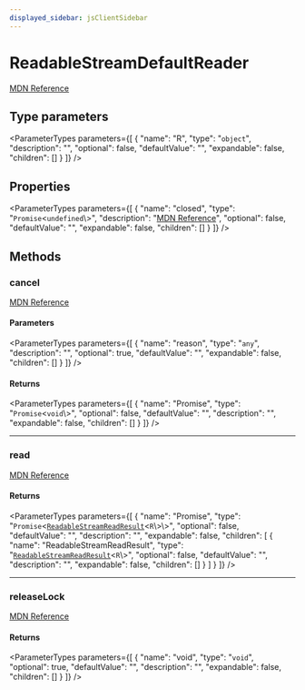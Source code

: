 ```yaml
---
displayed_sidebar: jsClientSidebar
---
```



# ReadableStreamDefaultReader

[MDN Reference](https://developer.mozilla.org/docs/Web/API/ReadableStreamDefaultReader)

## Type parameters

<ParameterTypes parameters={[
  {
    "name": "R",
    "type": "`object`",
    "description": "",
    "optional": false,
    "defaultValue": "",
    "expandable": false,
    "children": []
  }
]} />

## Properties

<ParameterTypes parameters={[
  {
    "name": "closed",
    "type": "`Promise`<`undefined`\\>",
    "description": "[MDN Reference](https://developer.mozilla.org/docs/Web/API/ReadableStreamBYOBReader/closed)",
    "optional": false,
    "defaultValue": "",
    "expandable": false,
    "children": []
  }
]} />

## Methods

### cancel

[MDN Reference](https://developer.mozilla.org/docs/Web/API/ReadableStreamBYOBReader/cancel)

#### Parameters

<ParameterTypes parameters={[
  {
    "name": "reason",
    "type": "`any`",
    "description": "",
    "optional": true,
    "defaultValue": "",
    "expandable": false,
    "children": []
  }
]} />

#### Returns

<ParameterTypes parameters={[
  {
    "name": "Promise",
    "type": "`Promise`<`void`\\>",
    "optional": false,
    "defaultValue": "",
    "description": "",
    "expandable": false,
    "children": []
  }
]} />

___

### read

[MDN Reference](https://developer.mozilla.org/docs/Web/API/ReadableStreamDefaultReader/read)

#### Returns

<ParameterTypes parameters={[
  {
    "name": "Promise",
    "type": "`Promise`<[`ReadableStreamReadResult`](../../modules/internal.mdx#readablestreamreadresult)<`R`\\>\\>",
    "optional": false,
    "defaultValue": "",
    "description": "",
    "expandable": false,
    "children": [
      {
        "name": "ReadableStreamReadResult",
        "type": "[`ReadableStreamReadResult`](../../modules/internal.mdx#readablestreamreadresult)<`R`\\>",
        "optional": false,
        "defaultValue": "",
        "description": "",
        "expandable": false,
        "children": []
      }
    ]
  }
]} />

___

### releaseLock

[MDN Reference](https://developer.mozilla.org/docs/Web/API/ReadableStreamDefaultReader/releaseLock)

#### Returns

<ParameterTypes parameters={[
  {
    "name": "void",
    "type": "`void`",
    "optional": true,
    "defaultValue": "",
    "description": "",
    "expandable": false,
    "children": []
  }
]} />
